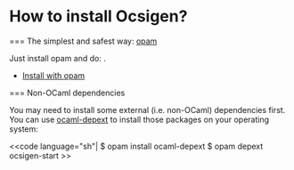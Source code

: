 =How to install Ocsigen?=

=== The simplest and safest way: [[http://opam.ocamlpro.com/|opam]]

Just install opam and do: {{{opam install eliom}}}.
* [[site:install|Install with opam]]

=== Non-OCaml dependencies

You may need to install some external (i.e. non-OCaml) dependencies first. You can use [[https://opam.ocaml.org/packages/opam-depext/|ocaml-depext]] to install those packages on your operating system:

<<code language="sh"|
$ opam install ocaml-depext
$ opam depext ocsigen-start
>>
